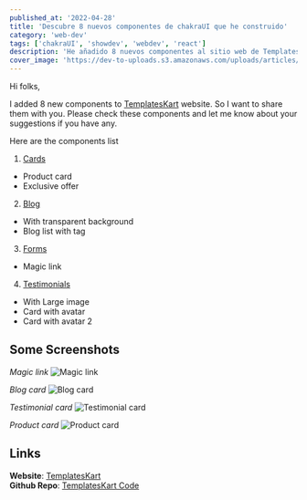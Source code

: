 ```yaml
---
published_at: '2022-04-28'
title: 'Descubre 8 nuevos componentes de chakraUI que he construido'
category: 'web-dev'
tags: ['chakraUI', 'showdev', 'webdev', 'react']
description: 'He añadido 8 nuevos componentes al sitio web de TemplatesKart. Las categorías de los componentes son tarjetas, formularios, blog y testimonios.'
cover_image: 'https://dev-to-uploads.s3.amazonaws.com/uploads/articles/h0argufw367jjzvq6xmi.png'
---
```


Hi folks, <br />

I added 8 new components to [TemplatesKart](https://templateskart.com) website. So I want to share them with you. Please check these components and let me know about your suggestions if you have any. <br />

Here are the components list

1. [Cards](https://templateskart.com/components/cards)

- Product card
- Exclusive offer

2. [Blog](https://templateskart.com/components/blog)

- With transparent background
- Blog list with tag

3. [Forms](https://templateskart.com/components/forms)

- Magic link

4. [Testimonials](https://templateskart.com/components/testimonials)

- With Large image
- Card with avatar
- Card with avatar 2

## Some Screenshots

_Magic link_
![Magic link](https://dev-to-uploads.s3.amazonaws.com/uploads/articles/nxe7ofvmnt2r1s247oet.png)

_Blog card_
![Blog card](https://dev-to-uploads.s3.amazonaws.com/uploads/articles/ldsyeoa9ila2ayd38kvs.png)

_Testimonial card_
![Testimonial card](https://dev-to-uploads.s3.amazonaws.com/uploads/articles/vcm38hv614vmbpbcpulf.png)

_Product card_
![Product card](https://dev-to-uploads.s3.amazonaws.com/uploads/articles/wlqn8so08xoount1an0b.png)

## Links

**Website**: [TemplatesKart](https://templateskart.com) <br />
**Github Repo**: [TemplatesKart Code](https://github.com/MA-Ahmad/templateskart)
